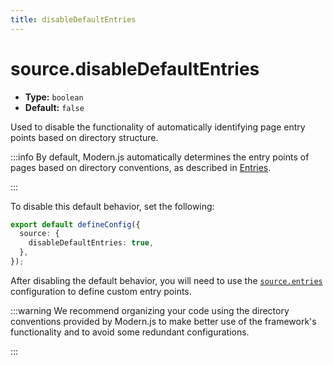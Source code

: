 ```yaml
---
title: disableDefaultEntries
---
```


# source.disableDefaultEntries

- **Type:** `boolean`
- **Default:** `false`

Used to disable the functionality of automatically identifying page entry points based on directory structure.

:::info
By default, Modern.js automatically determines the entry points of pages based on directory conventions, as described in [Entries](/guides/concept/entries).

:::

To disable this default behavior, set the following:

```ts title="modern.config.ts"
export default defineConfig({
  source: {
    disableDefaultEntries: true,
  },
});
```

After disabling the default behavior, you will need to use the [`source.entries`](/configure/app/source/entries) configuration to define custom entry points.

:::warning
We recommend organizing your code using the directory conventions provided by Modern.js to make better use of the framework's functionality and to avoid some redundant configurations.

:::
